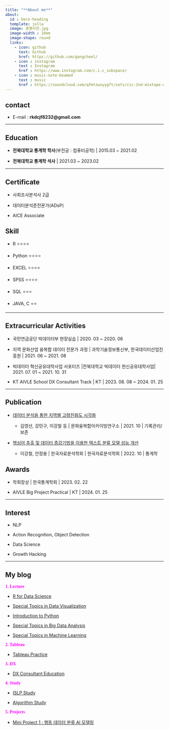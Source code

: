 ```yaml
---
title: "**About me**"
about:
  id : hero-heading
  template: jolla
  image: 증명사진.jpg
  image-width : 10em
  image-shape: round
  links:
    - icon: github
      text: Github
      href: https://github.com/gangcheol/
    - icon : instagram
      text : Instagram
      href : https://www.instagram.com/c.i.c_subspace/
    - icon : music-note-beamed
      text : music
      href : https://soundcloud.com/qfmtzwxyygft/sets/cic-2nd-mixtape-outro
---
```


###

:::{#hero-heading}

## contact

* E-mail : **rkdcjf8232@gmail.com**

***

## Education

* **전북대학교 통계학 학사**(부전공 : 컴퓨터공학) | 2015.03 ~ 2021.02

* **전북대학교 통계학 석사**  | 2021.03 ~ 2023.02

*** 

## Certificate

* 사회조사분석사 2급

* 데이터분석준전문가(ADsP)

* AICE Associate

## Skill

* R ⭐⭐⭐⭐

* Python ⭐⭐⭐⭐

* EXCEL  ⭐⭐⭐⭐

* SPSS ⭐⭐⭐⭐

* SQL  ⭐⭐⭐

* JAVA, C  ⭐⭐


*** 
## Extracurricular Activities

* 국민연금공단 빅데이터부 현장실습 | 2020. 03 ~ 2020. 06

* 지역 문화산업 융복합 데이터 전문가 과정 | 과학기술정보통신부, 한국데이터산업진흥원 | 2021. 06 ~ 2021. 08

* 빅데이터 혁신공유대학사업 서포터즈 |전북대학교 빅데이터 현신공유대학사업| 2021. 07. 01 ~ 2021. 10. 31

* KT AIVLE School DX Consultant Track | KT | 2023. 08. 08 ~ 2024. 01. 25

***

## Publication

* [데이터 분석을 통한 지역별 고령친화도 시각화](https://www.kci.go.kr/kciportal/ci/sereArticleSearch/ciSereArtiView.kci?sereArticleSearchBean.artiId=ART002773972)

	* 김영선, 강민구, 이강철 등  | 문화융복합아카이빙연구소 | 2021. 10 | 기록관리/보존 

* [핵심어 추출 및 데이터 증강기법을 이용한 텍스트 분류 모델 성능 개선](https://www.kci.go.kr/kciportal/ci/sereArticleSearch/ciSereArtiView.kci?sereArticleSearchBean.artiId=ART002890029)
    
	* 이강철, 안정용 | 한국자료분석학회 | 한국자료분석학회 | 2022. 10 | 통계학
    

## Awards

* 학회장상 | 한국통계학회 | 2023. 02. 22

* AIVLE Big Project Practical | KT | 2024. 01. 25

*** 


## Interest

* NLP

* Action Recognition, Object Detection

* Data Science

* Growth Hacking

***

## My blog

<span style = "font-family : NanumSquare; font-size : 1em; color : Fuchsia;"> **1. Lecture**</span>

* [R for Data Science](https://gangcheol.github.io/mysite/posts/Lecture/RFD/%ED%86%B5%EA%B3%84%EB%B6%84%EC%84%9D/2021-06-01-01.%20sampling.html)

* [Special Topics in Data Visualization](https://gangcheol.github.io/mysite/posts/Lecture/STDV/2023-02-24-boxplot,%20histogram.html)

* [Introduction to Python](https://gangcheol.github.io/mysite/posts/Lecture/IP/2023-08-01-01wk.html)

* [Special Topics in Big Data Analysis](https://gangcheol.github.io/mysite/posts/Lecture/STBD/2022-03-08-(1%EC%A3%BC%EC%B0%A8).html)

* [Special Topics in Machine Learning](https://gangcheol.github.io/mysite/posts/Lecture/STML/2022-01-27-Intro.html)

<span style = "font-family : NanumSquare; font-size : 1em; color : Fuchsia"> **2. Tableau**</span>

* [Tableau Practice](https://gangcheol.github.io/TI2023/)

<span style = "font-family : NanumSquare; font-size : 1em; color : Fuchsia"> **3. DX**</span>

* [DX Consultant Education](https://gangcheol.github.io/mysite2/)

<span style = "font-family : NanumSquare; font-size : 1em; color : Fuchsia"> **4. Study**</span>

* [ISLP Study](https://gangcheol.github.io/ISLP2023/)

* [Algorithm Study](https://gangcheol.github.io/IA2023/)

<span style = "font-family : NanumSquare; font-size : 1em; color : Fuchsia"> **5. Projects**</span>

* [Mini Project 1 : 행동 데이터 분류 AI 모델링](https://gangcheol.github.io/projects/posts/mini%20projects/2023-09-20-00%20.%20Fine%20Watch.html)

:::

### 